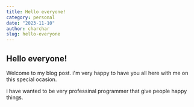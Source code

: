 ```yaml
---
title: Hello everyone!
category: personal
date: "2023-11-10"
author: charchar
slug: hello-everyone
---
```


## Hello everyone!

Welcome to my blog post. i'm very happy to have you all here with me on this special ocasion.

i have wanted to be very professinal programmer that give people happy things.
